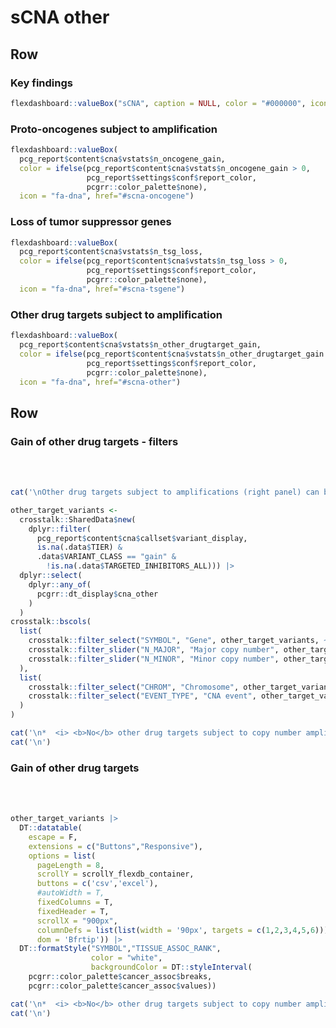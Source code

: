 
sCNA other {.hidden}
===================================== 

Row
-------------------------------------

### Key findings

```r
flexdashboard::valueBox("sCNA", caption = NULL, color = "#000000", icon = NULL)
```

### Proto-oncogenes subject to amplification

```r
flexdashboard::valueBox(
  pcg_report$content$cna$vstats$n_oncogene_gain,
  color = ifelse(pcg_report$content$cna$vstats$n_oncogene_gain > 0,
                 pcg_report$settings$conf$report_color,
                 pcgrr::color_palette$none),
  icon = "fa-dna", href="#scna-oncogene")
```

### Loss of tumor suppressor genes

```r
flexdashboard::valueBox(
  pcg_report$content$cna$vstats$n_tsg_loss,
  color = ifelse(pcg_report$content$cna$vstats$n_tsg_loss > 0,
                 pcg_report$settings$conf$report_color,
                 pcgrr::color_palette$none),
  icon = "fa-dna", href="#scna-tsgene")
```

### Other drug targets subject to amplification

```r
flexdashboard::valueBox(
  pcg_report$content$cna$vstats$n_other_drugtarget_gain,
  color = ifelse(pcg_report$content$cna$vstats$n_other_drugtarget_gain > 0,
                 pcg_report$settings$conf$report_color,
                 pcgrr::color_palette$none),
  icon = "fa-dna", href="#scna-other")
```

Row
-----------------------------------------------------

### Gain of other drug targets - filters {data-padding=15 data-width=300}


<br><br>

```r

cat('\nOther drug targets subject to amplifications (right panel) can be filtered according to various criteria:\n')

other_target_variants <- 
  crosstalk::SharedData$new(
    dplyr::filter(
      pcg_report$content$cna$callset$variant_display,
      is.na(.data$TIER) &
      .data$VARIANT_CLASS == "gain" &
        !is.na(.data$TARGETED_INHIBITORS_ALL))) |>
  dplyr::select(
    dplyr::any_of(
      pcgrr::dt_display$cna_other
    )
  )
crosstalk::bscols(
  list(
    crosstalk::filter_select("SYMBOL", "Gene", other_target_variants, ~SYMBOL),
    crosstalk::filter_slider("N_MAJOR", "Major copy number", other_target_variants, ~N_MAJOR),
    crosstalk::filter_slider("N_MINOR", "Minor copy number", other_target_variants, ~N_MINOR),
  ),
  list(
    crosstalk::filter_select("CHROM", "Chromosome", other_target_variants, ~CHROM),
    crosstalk::filter_select("EVENT_TYPE", "CNA event", other_target_variants, ~EVENT_TYPE)
  )
)

```


```r
cat('\n*  <i> <b>No</b> other drug targets subject to copy number amplifications.</i>',sep='\n')
cat('\n')
```


### Gain of other drug targets {data-padding=15}

<br><br>

```r

other_target_variants |>
  DT::datatable(
    escape = F, 
    extensions = c("Buttons","Responsive"), 
    options = list(
      pageLength = 8, 
      scrollY = scrollY_flexdb_container, 
      buttons = c('csv','excel'), 
      #autoWidth = T, 
      fixedColumns = T,
      fixedHeader = T,
      scrollX = "900px",
      columnDefs = list(list(width = '90px', targets = c(1,2,3,4,5,6))),
      dom = 'Bfrtip')) |>
  DT::formatStyle("SYMBOL","TISSUE_ASSOC_RANK", 
                  color = "white", 
                  backgroundColor = DT::styleInterval(
    pcgrr::color_palette$cancer_assoc$breaks,
    pcgrr::color_palette$cancer_assoc$values))

```


```r
cat('\n*  <i> <b>No</b> other drug targets subject to copy number amplifications.</i>',sep='\n')
cat('\n')
```

